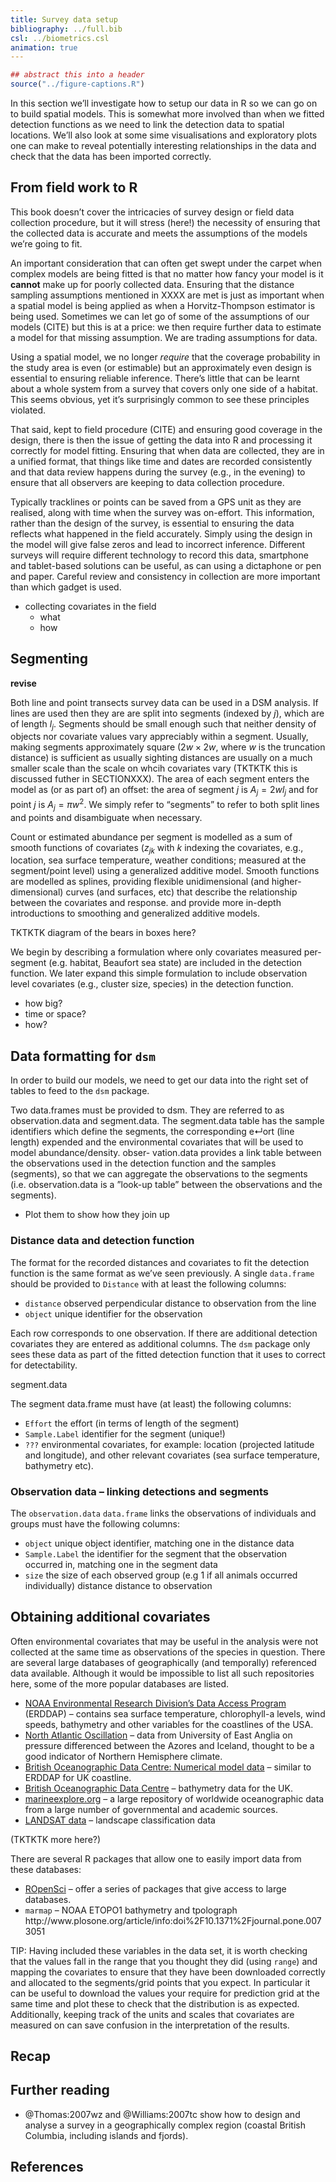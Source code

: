 ```yaml
---
title: Survey data setup
bibliography: ../full.bib
csl: ../biometrics.csl
animation: true
---
```


```r
## abstract this into a header
source("../figure-captions.R")
```

In this section we'll investigate how to setup our data in R so we can go on to build spatial models. This is somewhat more involved than when we fitted detection functions as we need to link the detection data to spatial locations. We'll also look at some sime visualisations and exploratory plots one can make to reveal potentially interesting relationships in the data and check that the data has been imported correctly.

## From field work to R

This book doesn't cover the intricacies of survey design or field data collection procedure, but it will stress (here!) the necessity of ensuring that the collected data is accurate and meets the assumptions of the models we're going to fit.

An important consideration that can often get swept under the carpet when complex models are being fitted is that no matter how fancy your model is it **cannot** make up for poorly collected data. Ensuring that the distance sampling assumptions mentioned in XXXX are met is just as important when a spatial model is being applied as when a Horvitz-Thompson estimator is being used. Sometimes we can let go of some of the assumptions of our models (CITE) but this is at a price: we then require further data to estimate a model for that missing assumption. We are trading assumptions for data.

Using a spatial model, we no longer *require* that the coverage probability in the study area is even (or estimable) but an approximately even design is essential to ensuring reliable inference. There's little that can be learnt about a whole system from a survey that covers only one side of a habitat. This seems obvious, yet it's surprisingly common to see these principles violated.

That said, kept to field procedure (CITE) and ensuring good coverage in the design, there is then the issue of getting the data into R and processing it correctly for model fitting. Ensuring that when data are collected, they are in a unified format, that things like time and dates are recorded consistently and that data review happens during the survey (e.g., in the evening) to ensure that all observers are keeping to data collection procedure.

Typically tracklines or points can be saved from a GPS unit as they are realised, along with time when the survey was on-effort. This information, rather than the design of the survey, is essential to ensuring the data reflects what happened in the field accurately. Simply using the design in the model will give false zeros and lead to incorrect inference. Different surveys will require different technology to record this data, smartphone and tablet-based solutions can be useful, as can using a dictaphone or pen and paper. Careful review and consistency in collection are more important than which gadget is used.

- collecting covariates in the field
  - what
  - how

## Segmenting


**revise**

Both line and point transects survey data can be used in a DSM analysis. If lines are used then they are are split into segments (indexed by $j$), which are of length $l_j$. Segments should be small enough such that neither density of objects nor covariate values vary appreciably within a segment. Usually, making segments approximately square ($2w\times 2w$, where $w$ is the truncation distance) is sufficient as usually sighting distances are usually on a much smaller scale than the scale on whcih covariates vary (TKTKTK this is discussed futher in SECTIONXXX). The area of each segment enters the model as (or as part of) an offset: the area of segment $j$ is $A_j = 2wl_j$ and for point $j$ is $A_j=\pi w^2$. We simply refer to "segments" to refer to both split lines and points and disambiguate when necessary.

Count or estimated abundance per  segment is modelled as a sum of smooth functions of covariates ($z_{jk}$ with $k$ indexing the covariates, e.g., location, sea surface temperature, weather conditions; measured at the segment/point level) using a generalized additive model. Smooth functions are modelled as splines, providing flexible unidimensional (and higher-dimensional) curves (and surfaces, etc) that describe the relationship between the covariates and response. \cite{Wood:2006wz} and \cite{ruppert2003semiparametric} provide more in-depth introductions to smoothing and generalized additive models.

TKTKTK diagram of the bears in boxes here?

We begin by describing a formulation where only covariates measured per-segment (e.g. habitat, Beaufort sea state) are included in the detection function. We later expand this simple formulation to include observation level covariates (e.g., cluster size, species) in the detection function.




- how big?
- time or space?
- how?


## Data formatting for `dsm`

In order to build our models, we need to get our data into the right set of tables to feed to the `dsm` package.


Two data.frames must be provided to dsm. They are referred to as observation.data and segment.data. The segment.data table has the sample identifiers which define the segments, the corresponding e↵ort (line length) expended and the environmental covariates that will be used to model abundance/density. obser- vation.data provides a link table between the observations used in the detection function and the samples (segments), so that we can aggregate the observations to the segments (i.e. observation.data is a ”look-up table” between the observations and the segments).

- Plot them to show how they join up



### Distance data and detection function

The format for the recorded distances and covariates to fit the detection function is the same format as we've seen previously. A single `data.frame` should be provided to `Distance` with at least the following columns:

* `distance` observed perpendicular distance to observation from the line
* `object` unique identifier for the observation

Each row corresponds to one observation. If there are additional detection covariates they are entered as additional columns. The `dsm` package only sees these data as part of the fitted detection function that it uses to correct for detectability.


segment.data

The segment data.frame must have (at least) the following columns:

- `Effort` the effort (in terms of length of the segment)
- `Sample.Label` identifier for the segment (unique!)
- `???` environmental covariates, for example: location (projected latitude and longitude), and other relevant covariates (sea surface temperature, bathymetry etc).


### Observation data -- linking detections and segments

The `observation.data` `data.frame` links the observations of individuals and groups must have the following columns:

- `object` unique object identifier, matching one in the distance data
- `Sample.Label` the identifier for the segment that the observation occurred in, matching one in the segment data
- `size` the size of each observed group (e.g 1 if all animals occurred individually) distance distance to observation




## Obtaining additional covariates

Often environmental covariates that may be useful in the analysis were not collected at the same time as observations of the species in question. There are several large databases of geographically (and temporally) referenced data available. Although it would be impossible to list all such repositories here, some of the more popular databases are listed.

 * [NOAA Environmental Research Division's Data Access Program](http://coastwatch.pfeg.noaa.gov/erddap/index.html) (ERDDAP) -- contains sea surface temperature, chlorophyll-a levels, wind speeds, bathymetry and other variables for the coastlines of the USA.
 * [North Atlantic Oscillation](http://www.cru.uea.ac.uk/~timo/datapages/naoi.htm) -- data from University of East Anglia on pressure differenced between the Azores and Iceland, thought to be a good indicator of Northern Hemisphere climate.
 * [British Oceanographic Data Centre: Numerical model data](https://www.bodc.ac.uk/data/online_delivery/numerical_model_data/request/) -- similar to ERDDAP for UK coastline.
 * [British Oceanographic Data Centre](https://www.bodc.ac.uk/data/online_delivery/gebco/) -- bathymetry data for the UK.
 * [marineexplore.org](http://marineexplore.org) -- a large repository of worldwide oceanographic data from a large number of governmental and academic sources.
 * [LANDSAT data](https://earth.esa.int/web/guest/data-access/browse-data-products/-/asset_publisher/y8Qb/content/landsat-5-thematic-mapper-geolocated-terrain-corrected-systematic-processing-over-kiruna) -- landscape classification data

(TKTKTK more here?)

There are several R packages that allow one to easily import data from these databases:

 * [ROpenSci](https://github.com/ropensci/) -- offer a series of packages that give access to large databases.
 * `marmap` -- NOAA ETOPO1 bathymetry and tpolograph  http://www.plosone.org/article/info:doi%2F10.1371%2Fjournal.pone.0073051

TIP: Having included these variables in the data set, it is worth checking that the values fall in the range that you thought they did (using `range`) and mapping the covariates to ensure that they have been downloaded correctly and allocated to the segments/grid points that you expect. In particular it can be useful to download the values your require for prediction grid at the same time and plot these to check that the distribution is as expected. Additionally, keeping track of the units and scales that covariates are measured on can save confusion in the interpretation of the results.


## Recap


## Further reading

- @Thomas:2007wz and @Williams:2007tc show how to design and analyse a survey in a geographically complex region (coastal British Columbia, including islands and fjords).

## References



